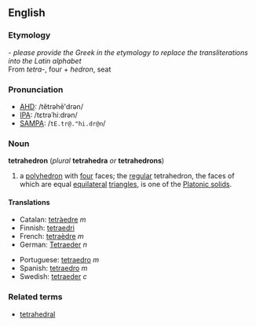 ==English==
===Etymology===
{{etystub}} - ''please provide the Greek in the etymology to replace the transliterations into the Latin alphabet''<br>
From {{Gr.}} ''tetra-'', four + ''hedron'', seat

===Pronunciation===
*[[AHD]]: /tĕtrəhē'drən/
*[[IPA]]: /tɛtrəˈhiːdrən/
*[[SAMPA]]: /<tt>tE.tr@."hi.dr@n</tt>/

===Noun===
'''tetrahedron''' (''plural'' '''tetrahedra''' ''or'' '''tetrahedrons''')

#{{geometry}} a [[polyhedron]] with [[four]] faces; the [[regular]] tetrahedron, the faces of which are equal [[equilateral]] [[triangle]]s, is one of the [[Platonic solid]]s.

====Translations====
{{top}}
*Catalan: [[tetràedre]] ''m''
*Finnish: [[tetraedri]]
*French: [[tetraèdre]] ''m''
*German: [[Tetraeder]] ''n''
{{mid}}
*Portuguese: [[tetraedro]] ''m''
*Spanish: [[tetraedro]] ''m''
*Swedish: [[tetraeder]] ''c''
{{bottom}}

===Related terms===
*[[tetrahedral]]